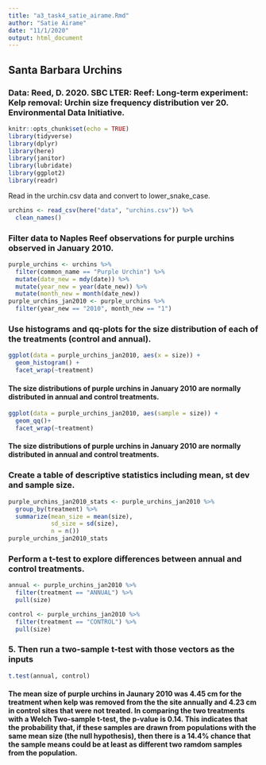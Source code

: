```yaml
---
title: "a3_task4_satie_airame.Rmd"
author: "Satie Airame"
date: "11/1/2020"
output: html_document
---
```


## Santa Barbara Urchins

### Data: Reed, D. 2020. SBC LTER: Reef: Long-term experiment: Kelp removal: Urchin size frequency distribution ver 20. Environmental Data Initiative. 

```r
knitr::opts_chunk$set(echo = TRUE)
library(tidyverse)
library(dplyr)
library(here)
library(janitor)
library(lubridate)
library(ggplot2)
library(readr)
```

Read in the urchin.csv data and convert to lower_snake_case.

```r
urchins <- read_csv(here("data", "urchins.csv")) %>% 
  clean_names()
```

### Filter data to Naples Reef observations for purple urchins observed in January 2010.

```r
purple_urchins <- urchins %>% 
  filter(common_name == "Purple Urchin") %>%
  mutate(date_new = mdy(date)) %>% 
  mutate(year_new = year(date_new)) %>%
  mutate(month_new = month(date_new))
purple_urchins_jan2010 <- purple_urchins %>% 
  filter(year_new == "2010", month_new == "1")
```

### Use histograms and qq-plots for the size distribution of each of the treatments (control and annual).

```r
ggplot(data = purple_urchins_jan2010, aes(x = size)) +
  geom_histogram() +
  facet_wrap(~treatment)
```

#### The size distributions of purple urchins in January 2010 are normally distributed in annual and control treatments.

```r
ggplot(data = purple_urchins_jan2010, aes(sample = size)) +
  geom_qq()+
  facet_wrap(~treatment)
```

#### The size distributions of purple urchins in January 2010 are normally distributed in annual and control treatments.

### Create a table of descriptive statistics including mean, st dev and sample size.

```r
purple_urchins_jan2010_stats <- purple_urchins_jan2010 %>%
  group_by(treatment) %>%
  summarize(mean_size = mean(size), 
            sd_size = sd(size), 
            n = n())
purple_urchins_jan2010_stats
```

### Perform a t-test to explore differences between annual and control treatments.

```r

annual <- purple_urchins_jan2010 %>% 
  filter(treatment == "ANNUAL") %>% 
  pull(size)

control <- purple_urchins_jan2010 %>% 
  filter(treatment == "CONTROL") %>% 
  pull(size)
```

### 5. Then run a two-sample t-test with those vectors as the inputs

```r
t.test(annual, control)
```

#### The mean size of purple urchins in Jaunary 2010 was 4.45 cm for the treatment when kelp was removed from the the site annually and 4.23 cm in control sites that were not treated. In comparing the two treatments with a Welch Two-sample t-test, the p-value is 0.14. This indicates that the probability that, if these samples are drawn from populations with the same mean size (the null hypothesis), then there is a 14.4% chance that the sample means could be at least as different two ramdom samples from the population.




